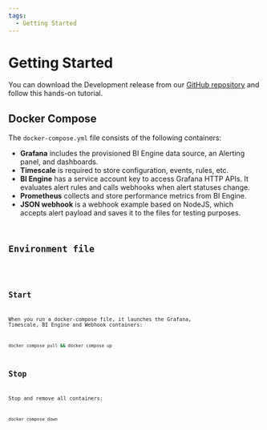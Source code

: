 ```yaml
---
tags:
  - Getting Started
---
```



# Getting Started

You can download the Development release from our [GitHub repository](https://github.com/volkovlabs/business-intelligence) and follow this hands-on tutorial.

<Youtube
  id="8UaY916PPXc"
  title="Metrics, Logs, CPU Usage with BIG Alerting in Grafana | Unscripted and Hands-On"
/>

## Docker Compose

The `docker-compose.yml` file consists of the following containers:

- **Grafana** includes the provisioned BI Engine data source, an Alerting panel, and dashboards.
- **Timescale** is required to store configuration, events, rules, etc.
- **BI Engine** has a service account key to access Grafana HTTP APIs. It evaluates alert rules and calls webhooks when alert statuses change.
- **Prometheus** collects and store performance metrics from BI Engine.
- **JSON webhook** is a webhook example based on NodeJS, which accepts alert payload and saves it to the files for testing purposes.

<Code
  url="https://github.com/VolkovLabs/volkovlabs-bi-grafana/blob/main/docker-compose.yml"
  language="yaml"
/>

## Environment file

<Code
  url="https://github.com/VolkovLabs/volkovlabs-bi-grafana/blob/main/.env"
  language="shell"
/>

## Start

When you run a docker-compose file, it launches the Grafana, Timescale, BI Engine and Webhook containers:

```sh
docker compose pull && docker compose up
```

## Stop

Stop and remove all containers:

```sh
docker compose down
```
